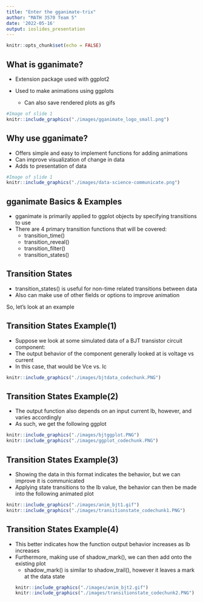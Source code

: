 ```yaml
---
title: "Enter the gganimate-trix"
author: "MATH 3570 Team 5"
date: '2022-05-16'
output: ioslides_presentation
---
```


```r
knitr::opts_chunk$set(echo = FALSE)
```

## What is gganimate?
- Extension package used with ggplot2  
  
- Used to make animations using ggplots  
  - Can also save rendered plots as gifs  

```r
#Image of slide 1
knitr::include_graphics("./images/gganimate_logo_small.png")
```

## Why use gganimate?  
- Offers simple and easy to implement functions for adding animations
- Can improve visualization of change in data
- Adds to presentation of data
```r
#Image of slide 1
knitr::include_graphics("./images/data-science-communicate.png")
```


## gganimate Basics & Examples
- gganimate is primarily applied to ggplot objects by specifying transitions to use  
- There are 4 primary transition functions that will be covered:  
  - transition_time()  
  - transition_reveal()  
  - transition_filter()  
  - transition_states()  

## Transition States
- transition_states() is useful for non-time related transitions between data
- Also can make use of other fields or options to improve animation
  
So, let's look at an example

## Transition States Example(1)
- Suppose we look at some simulated data of a BJT transistor circuit component:  
- The output behavior of the component generally looked at is voltage vs current  
- In this case, that would be Vce vs. Ic

```r
knitr::include_graphics("./images/bjtdata_codechunk.PNG")
```

## Transition States Example(2)
- The output function also depends on an input current Ib, however, and varies accordingly  
- As such, we get the following ggplot

```r
knitr::include_graphics("./images/bjtggplot.PNG")
knitr::include_graphics("./images/ggplot_codechunk.PNG")
```

## Transition States Example(3)
- Showing the data in this format indicates the behavior, but we can improve it is communicated
- Applying state transitions to the Ib value, the behavior can then be made into the following animated plot
```r
knitr::include_graphics("./images/anim_bjt1.gif")
knitr::include_graphics("./images/transitionstate_codechunk1.PNG")
```

## Transition States Example(4)
- This better indicates how the function output behavior increases as Ib increases
- Furthermore, making use of shadow_mark(), we can then add onto the existing plot
  - shadow_mark() is similar to shadow_trail(), however it leaves a mark at the data state
```r
knitr::include_graphics("./images/anim_bjt2.gif")
knitr::include_graphics("./images/transitionstate_codechunk2.PNG")
```